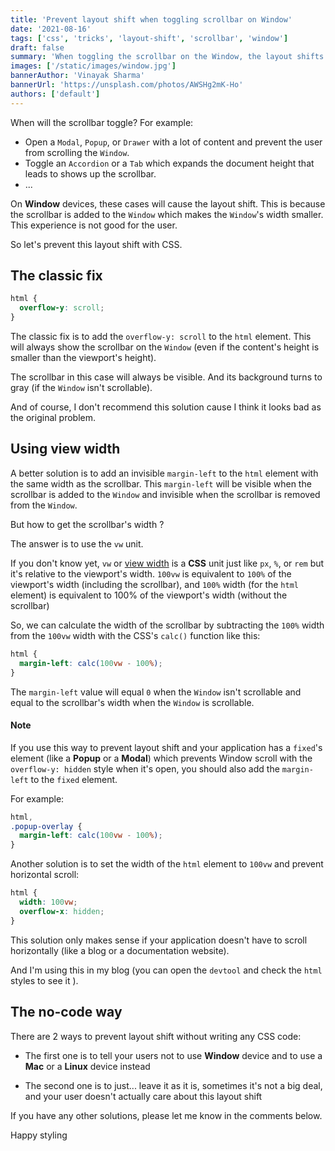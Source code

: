 ```yaml
---
title: 'Prevent layout shift when toggling scrollbar on Window'
date: '2021-08-16'
tags: ['css', 'tricks', 'layout-shift', 'scrollbar', 'window']
draft: false
summary: 'When toggling the scrollbar on the Window, the layout shifts. This is because the scrollbar is added to the Window. How to prevent this with CSS?'
images: ['/static/images/window.jpg']
bannerAuthor: 'Vinayak Sharma'
bannerUrl: 'https://unsplash.com/photos/AWSHg2mK-Ho'
authors: ['default']
---
```



When will the scrollbar toggle? For example:

- Open a `Modal`, `Popup`, or `Drawer` with a lot of content and prevent the user from scrolling the `Window`.
- Toggle an `Accordion` or a `Tab` which expands the document height that leads to shows up the scrollbar.
- ...

On **Window** devices, these cases will cause the layout shift. This is because the scrollbar is added to the `Window` which makes the `Window`'s width smaller.
This experience is not good for the user.

So let's prevent this layout shift with CSS.

## The classic fix

```css
html {
  overflow-y: scroll;
}
```

The classic fix is to add the `overflow-y: scroll` to the `html` element. This will always show the scrollbar on the `Window` (even if the content's height is smaller than the viewport's height).

The scrollbar in this case will always be visible. And its background turns to gray (if the `Window` isn't scrollable).

And of course, I don't recommend this solution <Twemoji emoji="grinning-face-with-sweat" /> cause I think it looks bad as the original problem.

## Using view width

A better solution is to add an invisible `margin-left` to the `html` element with the same width as the scrollbar.
This `margin-left` will be visible when the scrollbar is added to the `Window` and invisible when the scrollbar is removed from the `Window`.

But how to get the scrollbar's width <Twemoji emoji="thinking-face" />?

The answer is to use the `vw` unit.

If you don't know yet, `vw` or [view width](https://developer.mozilla.org/en-US/docs/Learn/CSS/Building_blocks/Values_and_units#relative_length_units) is a **CSS** unit just like `px`, `%`, or `rem` but it's relative to the viewport's width.
`100vw` is equivalent to `100%` of the viewport's width (including the scrollbar), and `100%` width (for the `html` element) is equivalent to 100% of the viewport's width (without the scrollbar) <Twemoji emoji="exploding-head" />

So, we can calculate the width of the scrollbar by subtracting the `100%` width from the `100vw` width with the CSS's `calc()` function like this:

```css
html {
  margin-left: calc(100vw - 100%);
}
```

The `margin-left` value will equal `0` when the `Window` isn't scrollable and equal to the scrollbar's width when the `Window` is scrollable.

#### Note

If you use this way to prevent layout shift and your application has a `fixed`'s element (like a **Popup** or a **Modal**) which prevents Window scroll with the `overflow-y: hidden` style when it's open,
you should also add the `margin-left` to the `fixed` element.

For example:

```css
html,
.popup-overlay {
  margin-left: calc(100vw - 100%);
}
```

Another solution is to set the width of the `html` element to `100vw` and prevent horizontal scroll:

```CSS
html {
  width: 100vw;
  overflow-x: hidden;
}
```

This solution only makes sense if your application doesn't have to scroll horizontally (like a blog or a documentation website).

And I'm using this in my blog (you can open the `devtool` and check the `html` styles to see it <Twemoji emoji="beaming-face-with-smiling-eyes" />).

## The no-code way <Twemoji emoji="star-struck" size="" />

There are 2 ways to prevent layout shift without writing any CSS code:

- The first one is to tell your users not to use **Window** device and to use a **Mac** or a **Linux** device instead <Twemoji emoji="grinning-squinting-face" /><Twemoji emoji="grinning-squinting-face" /><Twemoji emoji="grinning-squinting-face" />

- The second one is to just... leave it as it is, sometimes it's not a big deal, and your user doesn't actually care about this layout shift <Twemoji emoji="man-shrugging" />

If you have any other solutions, please let me know in the comments below.

Happy styling <Twemoji emoji="clinking-beer-mugs" />
